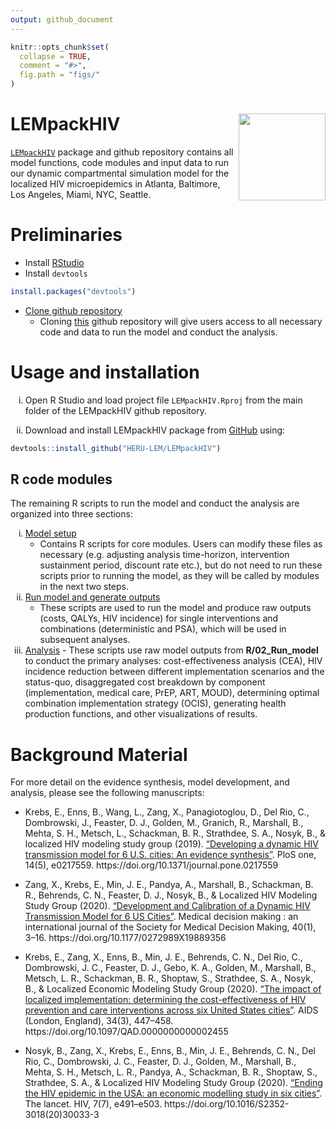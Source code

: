 ```yaml
---
output: github_document
---
```


<!-- README.md is generated from README.Rmd. Please edit that file -->

```r
knitr::opts_chunk$set(
  collapse = TRUE,
  comment = "#>",
  fig.path = "figs/"
)
```

# LEMpackHIV <img src='man/figures/logo.jpg' align="right" height="139" />

[`LEMpackHIV`](https://github.com/HERU-LEM/LEMpackHIV) package and github repository contains all model functions, code modules and input data to run our dynamic compartmental simulation model for the localized HIV microepidemics in Atlanta, Baltimore, Los Angeles, Miami, NYC, Seattle.

# Preliminaries
- Install [RStudio](https://www.rstudio.com/products/rstudio/download/)
- Install `devtools`
```r
install.packages("devtools")
```
- [Clone github repository](https://docs.github.com/en/enterprise/2.13/user/articles/cloning-a-repository)
  - Cloning [this](https://github.com/HERU-LEM/LEMpackHIV) github repository will give users access to all necessary code and data to run the model and conduct the analysis.

# Usage and installation 

i. Open R Studio and load project file `LEMpackHIV.Rproj` from the main folder of the LEMpackHIV github repository. 

ii. Download and install LEMpackHIV package from [GitHub](https://github.com) using:

```r
devtools::install_github("HERU-LEM/LEMpackHIV")
```

## R code modules

The remaining R scripts to run the model and conduct the analysis are organized into three sections:
  
i. [Model setup](https://github.com/benenns/LEMpackTEST/tree/master/01_Setup)
    - Contains R scripts for core modules. Users can modify these files as necessary (e.g. adjusting analysis time-horizon, intervention sustainment period, discount rate etc.), but do not need to run these scripts prior to running the model, as they will be called by modules in the next two steps.
  
ii. [Run model and generate outputs](https://github.com/benenns/LEMpackTEST/tree/master/02_Run_model)
    - These scripts are used to run the model and produce raw outputs (costs, QALYs, HIV incidence) for single interventions and combinations (deterministic and PSA), which will be used in subsequent analyses.
  
iii. [Analysis](https://github.com/benenns/LEMpackTEST/tree/master/03_Analysis)
    - These scripts use raw model outputs from **R/02_Run_model** to conduct the primary analyses: cost-effectiveness analysis (CEA), HIV incidence reduction between different implementation scenarios and the status-quo, disaggregated cost breakdown by component (implementation, medical care, PrEP, ART, MOUD), determining optimal combination implementation strategy (OCIS), generating health production functions, and other visualizations of results.

# Background Material

For more detail on the evidence synthesis, model development, and analysis, please see the following manuscripts:

- Krebs, E., Enns, B., Wang, L., Zang, X., Panagiotoglou, D., Del Rio, C., Dombrowski, J., Feaster, D. J., Golden, M., Granich, R., Marshall, B., Mehta, S. H., Metsch, L., Schackman, B. R., Strathdee, S. A., Nosyk, B., & localized HIV modeling study group (2019). ["Developing a dynamic HIV transmission model for 6 U.S. cities: An evidence synthesis"](https://dx.plos.org/10.1371/journal.pone.0217559). PloS one, 14(5), e0217559. https://doi.org/10.1371/journal.pone.0217559

- Zang, X., Krebs, E., Min, J. E., Pandya, A., Marshall, B., Schackman, B. R., Behrends, C. N., Feaster, D. J., Nosyk, B., & Localized HIV Modeling Study Group (2020). ["Development and Calibration of a Dynamic HIV Transmission Model for 6 US Cities"](https://journals.sagepub.com/doi/10.1177/0272989X19889356). Medical decision making : an international journal of the Society for Medical Decision Making, 40(1), 3–16. https://doi.org/10.1177/0272989X19889356

- Krebs, E., Zang, X., Enns, B., Min, J. E., Behrends, C. N., Del Rio, C., Dombrowski, J. C., Feaster, D. J., Gebo, K. A., Golden, M., Marshall, B., Metsch, L. R., Schackman, B. R., Shoptaw, S., Strathdee, S. A., Nosyk, B., & Localized Economic Modeling Study Group (2020). ["The impact of localized implementation: determining the cost-effectiveness of HIV prevention and care interventions across six United States cities"](https://journals.lww.com/aidsonline/Abstract/2020/03010/The_impact_of_localized_implementation_.12.aspx). AIDS (London, England), 34(3), 447–458. https://doi.org/10.1097/QAD.0000000000002455

- Nosyk, B., Zang, X., Krebs, E., Enns, B., Min, J. E., Behrends, C. N., Del Rio, C., Dombrowski, J. C., Feaster, D. J., Golden, M., Marshall, B., Mehta, S. H., Metsch, L. R., Pandya, A., Schackman, B. R., Shoptaw, S., Strathdee, S. A., & Localized HIV Modeling Study Group (2020). ["Ending the HIV epidemic in the USA: an economic modelling study in six cities"](https://www.thelancet.com/journals/lanhiv/article/PIIS2352-3018(20)30033-3/fulltext). The lancet. HIV, 7(7), e491–e503. https://doi.org/10.1016/S2352-3018(20)30033-3
